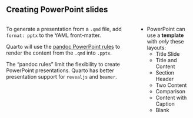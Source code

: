 ## Creating PowerPoint slides

:::: {.columns}
::: {.column}
To generate a presentation from a `.qmd` file, add `format: pptx` to the YAML front-matter.

Quarto will use the 
[pandoc PowerPoint rules](https://pandoc.org/MANUAL.html#powerpoint-layout-choice) 
to render the content from the `.qmd` into `.pptx`.

The "pandoc rules" limit the flexibility to create PowerPoint presentations. 
Quarto has better presentation support for `revealjs` and `beamer`. 
:::

::: {.column}
- PowerPoint can use a **template** with _only_ these layouts:
    - Title Slide
    - Title and Content
    - Section Header
    - Two Content
    - Comparison
    - Content with Caption
    - Blank

:::
::::
